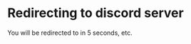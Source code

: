 
# Redirecting to discord server

You will be redirected to <DiscordLink showLink={true} /> in 5 seconds, etc.

<DiscordRedirect />
